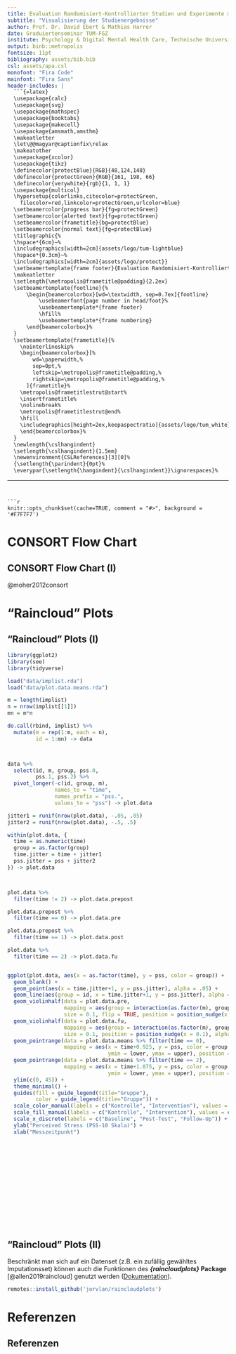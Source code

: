 ```yaml
---
title: Evaluation Randomisiert-Kontrollierter Studien und Experimente mit \textsf{R}
subtitle: "Visualisierung der Studienergebnisse"
author: Prof. Dr. David Ebert & Mathias Harrer
date: Graduiertenseminar TUM-FGZ
institute: Psychology & Digital Mental Health Care, Technische Universität München
output: binb::metropolis
fontsize: 11pt
bibliography: assets/bib.bib
csl: assets/apa.csl
monofont: "Fira Code"
mainfont: "Fira Sans"
header-includes: |
  ```{=latex}
  \usepackage{calc}
  \usepackage{svg}
  \usepackage{mathspec}
  \usepackage{booktabs}
  \usepackage{makecell}
  \usepackage{amsmath,amsthm}
  \makeatletter
  \let\@@magyar@captionfix\relax
  \makeatother
  \usepackage{xcolor}
  \usepackage{tikz}
  \definecolor{protectBlue}{RGB}{48,124,148}
  \definecolor{protectGreen}{RGB}{161, 198, 66}
  \definecolor{verywhite}{rgb}{1, 1, 1}
  \usepackage{multicol}
  \hypersetup{colorlinks,citecolor=protectGreen,
    filecolor=red,linkcolor=protectGreen,urlcolor=blue}
  \setbeamercolor{progress bar}{fg=protectGreen}
  \setbeamercolor{alerted text}{fg=protectGreen}
  \setbeamercolor{frametitle}{bg=protectBlue}
  \setbeamercolor{normal text}{fg=protectBlue}
  \titlegraphic{%
  \hspace*{6cm}~%
  \includegraphics[width=2cm]{assets/logo/tum-lightblue}
  \hspace*{0.3cm}~%
  \includegraphics[width=2cm]{assets/logo/protect}}
  \setbeamertemplate{frame footer}{Evaluation Randomisiert-Kontrollierter Studien und Experimente mit \textsf{R}}%         <- !!SET FOOTER TITLE!!
  \makeatletter
  \setlength{\metropolis@frametitle@padding}{2.2ex}
  \setbeamertemplate{footline}{%
      \begin{beamercolorbox}[wd=\textwidth, sep=0.7ex]{footline}
          \usebeamerfont{page number in head/foot}%
          \usebeamertemplate*{frame footer}
          \hfill%
          \usebeamertemplate*{frame numbering}
      \end{beamercolorbox}%
  }
  \setbeamertemplate{frametitle}{%
    \nointerlineskip%
    \begin{beamercolorbox}[%
        wd=\paperwidth,%
        sep=0pt,%
        leftskip=\metropolis@frametitle@padding,%
        rightskip=\metropolis@frametitle@padding,%
      ]{frametitle}%
    \metropolis@frametitlestrut@start%
    \insertframetitle%
    \nolinebreak%
    \metropolis@frametitlestrut@end%
    \hfill
    \includegraphics[height=2ex,keepaspectratio]{assets/logo/tum_white}
    \end{beamercolorbox}%
  }
  \newlength{\cslhangindent}
  \setlength{\cslhangindent}{1.5em}
  \newenvironment{CSLReferences}[3][0]%
  {\setlength{\parindent}{0pt}%
  \everypar{\setlength{\hangindent}{\cslhangindent}}\ignorespaces}%
  ```
---
```


```r
knitr::opts_chunk$set(cache=TRUE, comment = "#>", background = '#F7F7F7')
```

# CONSORT Flow Chart

## CONSORT Flow Chart (I)

\begin{multicols}{2}
  \footnotesize 
Die Erstellung eines \textbf{Studien-Flowcharts} wird im CONSORT Statement \underline{ausdrücklich} empfohlen (Item 13a). 

Die maßgebliche Vorlage dazu kann als MS Word-Dokument heruntergeladen werden: \href{http://www.consort-statement.org/consort-statement/flow-diagram}{consort-statement.org/consort-statement/flow-diagram}.

Eine Erstellung in R ist möglich (s. z.B. \href{http://www.consort-statement.org/consort-statement/flow-diagram}{hier}, oder indirekt mit \href{http://www.consort-statement.org/consort-statement/flow-diagram}{Ti\emph{k}Z}), aber oft vergleichsweise mühselig. 

$$~$$
  \par \normalsize
\columnbreak
  \begin{center}
  \includegraphics[width=.5\textwidth]{assets/consort-flow-diagram.png}
  \end{center}
  \par \normalsize
\end{multicols}

\scriptsize
@moher2012consort \par \normalsize



# "Raincloud" Plots

## "Raincloud" Plots (I)

```r
library(ggplot2)
library(see)
library(tidyverse)

load("data/implist.rda")
load("data/plot.data.means.rda")

m = length(implist)
n = nrow(implist[[1]])
mn = m*n

do.call(rbind, implist) %>% 
  mutate(m = rep(1:m, each = n),
         id = 1:mn) -> data



data %>% 
  select(id, m, group, pss.0, 
         pss.1, pss.2) %>% 
  pivot_longer(-c(id, group, m), 
               names_to = "time", 
               names_prefix = "pss.",
               values_to = "pss") -> plot.data

jitter1 = runif(nrow(plot.data), -.05, .05)
jitter2 = runif(nrow(plot.data), -.5, .5)

within(plot.data, {
  time = as.numeric(time)
  group = as.factor(group)
  time.jitter = time + jitter1
  pss.jitter = pss + jitter2
}) -> plot.data



plot.data %>% 
  filter(time != 2) -> plot.data.prepost

plot.data.prepost %>% 
  filter(time == 0) -> plot.data.pre

plot.data.prepost %>% 
  filter(time == 1) -> plot.data.post

plot.data %>% 
  filter(time == 2) -> plot.data.fu


ggplot(plot.data, aes(x = as.factor(time), y = pss, color = group)) +
  geom_blank() +
  geom_point(aes(x = time.jitter+1, y = pss.jitter), alpha = .05) +
  geom_line(aes(group = id, x = time.jitter+1, y = pss.jitter), alpha = .05) +
  geom_violinhalf(data = plot.data.pre, 
                  mapping = aes(group = interaction(as.factor(m), group, time), fill = group), 
                  size = 0.1, flip = TRUE, position = position_nudge(x = -0.1), alpha = .01) +
  geom_violinhalf(data = plot.data.fu, 
                  mapping = aes(group = interaction(as.factor(m), group, time), fill = group), 
                  size = 0.1, position = position_nudge(x = 0.1), alpha = .01) +
  geom_pointrange(data = plot.data.means %>% filter(time == 0),
                  mapping = aes(x = time+0.925, y = pss, color = group,
                                ymin = lower, ymax = upper), position = position_dodge(0.03)) +
  geom_pointrange(data = plot.data.means %>% filter(time == 2),
                  mapping = aes(x = time+1.075, y = pss, color = group,
                                ymin = lower, ymax = upper), position = position_dodge(0.03)) +
  ylim(c(0, 45)) +
  theme_minimal() +
  guides(fill = guide_legend(title="Gruppe"),
         color = guide_legend(title="Gruppe")) +
  scale_color_manual(labels = c("Kontrolle", "Intervention"), values = c("gray", "dodgerblue")) +
  scale_fill_manual(labels = c("Kontrolle", "Intervention"), values = c("gray", "dodgerblue")) +
  scale_x_discrete(labels = c("Baseline", "Post-Test", "Follow-Up")) +
  ylab("Perceived Stress (PSS-10 Skala)") +
  xlab("Messzeitpunkt")

```



## $~$

\begin{tikzpicture}[remember picture,overlay]  
  \node [xshift=0cm,yshift=-0.6cm] at (current page.center)
    {\includegraphics[width=1.05\paperwidth]{assets/bg-praxis.jpg}};
\end{tikzpicture}

\Huge
\colorbox{white}{\textbf{ Praxis-Teil }} \par \normalsize 

$$~$$
$$~$$

$$~$$

$$~$$

$$~$$


## "Raincloud" Plots (II) {.t}

\footnotesize

Beschränkt man sich auf ein Datenset (z.B. ein zufällig gewähltes Imputationsset) können auch die Funktionen des **_{raincloudplots}_ Package** [@allen2019raincloud] genutzt werden ([Dokumentation](https://github.com/jorvlan/raincloudplots)).

\underline{Installation:}

```r
remotes::install_github('jorvlan/raincloudplots')
```

\par \normalsize


\begin{tikzpicture}[remember picture,overlay]  
  \node [xshift=-2.2cm,yshift=-3.9cm] at (current page.north east)
    {\includegraphics[height=2.1cm]{assets/hex-rainclouds.png}};
\end{tikzpicture}

\begin{tikzpicture}[remember picture,overlay]  
  \node [xshift=-9.3cm,yshift=-6.9cm] at (current page.north east)
    {\includegraphics[height=4cm]{assets/fig_5.png}};
\end{tikzpicture}

\begin{tikzpicture}[remember picture,overlay]  
  \node [xshift=-3.7cm,yshift=-6.9cm] at (current page.north east)
    {\includegraphics[height=4cm]{assets/fig_7.png}};
\end{tikzpicture}




# Referenzen

## Referenzen {.allowframebreaks}

\scriptsize





